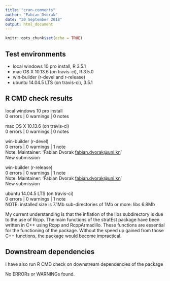 ```yaml
---
title: "cran-comments"
author: "Fabian Dvorak"
date: "30 September 2018"
output: html_document
---
```


```r
knitr::opts_chunk$set(echo = TRUE)
```


## Test environments
* local windows 10 pro install, R 3.5.1
* mac OS X	10.13.6 (on travis-ci), R 3.5.0
* win-builder (r-devel and r-release)
* ubuntu 14.04.5 LTS (on travis-ci), 3.5.1

## R CMD check results
local windows 10 pro install  
0 errors | 0 warnings | 0 notes

mac OS X 10.13.6 (on travis-ci)  
0 errors | 0 warnings | 0 notes

win-builder (r-devel)   
0 errors | 0 warnings | 1 note  
Note: Maintainer: 'Fabian Dvorak <fabian.dvorak@uni.kn>'     
New submission

win-builder (r-release)     
0 errors | 0 warnings | 1 note  
Note: Maintainer: 'Fabian Dvorak <fabian.dvorak@uni.kn>'      
New submission

ubuntu 14.04.5 LTS (on travis-ci)  
0 errors | 0 warnings | 1 note  
NOTE: installed size is  7.1Mb
      sub-directories of 1Mb or more:
      libs   6.8Mb
  
My current understanding is that the inflation of the libs subdirectory is due to the use of Rcpp. The main functions of the stratEst package have been written in C++ using Rcpp and RcppArmadillo. These functions are essential for the functioning of the package. Without the speed up gained from those C++ functions, the package would become impractical.

## Downstream dependencies
I have also run R CMD check on downstream dependencies of the package  

No ERRORs or WARNINGs found.

